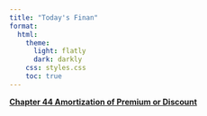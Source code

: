 ```yaml
---
title: "Today's Finan"
format:
  html:
    theme:
      light: flatly
      dark: darkly
    css: styles.css
    toc: true
---
```


[**Chapter 44 Amortization of Premium or Discount**](./chapter/chapter44/ch44.qmd)